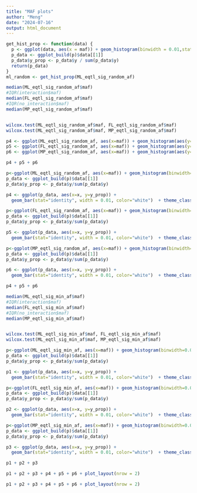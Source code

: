 ```yaml
---
title: "MAF plots"
author: "Meng"
date: "2024-07-16"
output: html_document
---
```


```r
get_hist_prop <- function(data) {
  p <- ggplot(data, aes(x = maf)) + geom_histogram(binwidth = 0.01,stat="count")
  p_data <- ggplot_build(p)$data[[1]]
  p_data$y_prop <- p_data$y / sum(p_data$y)
  return(p_data)
}
ml_random <- get_hist_prop(ML_eqtl_sig_random_af) 
```

```r
median(ML_eqtl_sig_random_af$maf)
#IQR(interaction$maf)
median(FL_eqtl_sig_random_af$maf)
#IQR(no_interaction$maf)
median(MP_eqtl_sig_random_af$maf)


wilcox.test(ML_eqtl_sig_random_af$maf, FL_eqtl_sig_random_af$maf)
wilcox.test(ML_eqtl_sig_random_af$maf, MP_eqtl_sig_random_af$maf)
```

```r
p4 <- ggplot(ML_eqtl_sig_random_af, aes(x=maf)) + geom_histogram(aes(y=..density..), colour="black", fill="white",binwidth=0.01) + theme_classic() + ggtitle("Male leaf")+ xlab("MAF")+ theme(text = element_text(size = 10))+geom_density(alpha=.2) 
p5 <- ggplot(FL_eqtl_sig_random_af, aes(x=maf)) + geom_histogram(aes(y=..density..), colour="black", fill="white",binwidth=0.01) + theme_classic() + ggtitle("Female leaf")+ xlab("MAF")+ theme(text = element_text(size = 10))+geom_density(alpha=.2) 
p6 <- ggplot(MP_eqtl_sig_random_af, aes(x=maf)) + geom_histogram(aes(y=..density..), colour="black", fill="white",binwidth=0.01) + theme_classic() + ggtitle("Male pollen")+ xlab("MAF")+ theme(text = element_text(size = 10))+geom_density(alpha=.2) 

p4 + p5 + p6
```

```r
p<-ggplot(ML_eqtl_sig_random_af, aes(x=maf)) + geom_histogram(binwidth=0.01) 
p_data <- ggplot_build(p)$data[[1]]
p_data$y_prop <- p_data$y/sum(p_data$y)

p4 <- ggplot(p_data, aes(x=x, y=y_prop)) +
  geom_bar(stat="identity", width = 0.01, color="white")  + theme_classic() + ggtitle("Male leaf")+ labs(x="MAF", y="Proportion")+ theme(text = element_text(size = 10))+ ylim(0, 0.135)+ geom_vline(xintercept=0.1044776, color = "red",linetype="dashed")

p<-ggplot(FL_eqtl_sig_random_af, aes(x=maf)) + geom_histogram(binwidth=0.01) 
p_data <- ggplot_build(p)$data[[1]]
p_data$y_prop <- p_data$y/sum(p_data$y)

p5 <- ggplot(p_data, aes(x=x, y=y_prop)) +
  geom_bar(stat="identity", width = 0.01, color="white")  + theme_classic() + ggtitle("Female leaf")+ labs(x="MAF", y="Proportion")+ theme(text = element_text(size = 10))+ ylim(0, 0.135)+ geom_vline(xintercept=0.1071429, color = "red",linetype="dashed")

p<-ggplot(MP_eqtl_sig_random_af, aes(x=maf)) + geom_histogram(binwidth=0.01) 
p_data <- ggplot_build(p)$data[[1]]
p_data$y_prop <- p_data$y/sum(p_data$y)

p6 <- ggplot(p_data, aes(x=x, y=y_prop)) +
  geom_bar(stat="identity", width = 0.01, color="white")  + theme_classic() + ggtitle("Pollen")+ labs(x="MAF", y="Proportion")+ theme(text = element_text(size = 10)) + ylim(0, 0.135)+ geom_vline(xintercept=0.1083333, color = "red",linetype="dashed")

p4 + p5 + p6
```

```r
median(ML_eqtl_sig_min_af$maf)
#IQR(interaction$maf)
median(FL_eqtl_sig_min_af$maf)
#IQR(no_interaction$maf)
median(MP_eqtl_sig_min_af$maf)


wilcox.test(ML_eqtl_sig_min_af$maf, FL_eqtl_sig_min_af$maf)
wilcox.test(ML_eqtl_sig_min_af$maf, MP_eqtl_sig_min_af$maf)
```

```r
p<-ggplot(ML_eqtl_sig_min_af, aes(x=maf)) + geom_histogram(binwidth=0.01) 
p_data <- ggplot_build(p)$data[[1]]
p_data$y_prop <- p_data$y/sum(p_data$y)

p1 <- ggplot(p_data, aes(x=x, y=y_prop)) +
  geom_bar(stat="identity", width = 0.01, color="white")  + theme_classic() + ggtitle("Male leaf")+ labs(x="MAF", y="Proportion")+ theme(text = element_text(size = 10)) + ylim(0, 0.125)+ geom_vline(xintercept=0.1111111, color = "red",linetype="dashed")

p<-ggplot(FL_eqtl_sig_min_af, aes(x=maf)) + geom_histogram(binwidth=0.01) 
p_data <- ggplot_build(p)$data[[1]]
p_data$y_prop <- p_data$y/sum(p_data$y)

p2 <- ggplot(p_data, aes(x=x, y=y_prop)) +
  geom_bar(stat="identity", width = 0.01, color="white")  + theme_classic() + ggtitle("Female leaf")+ labs(x="MAF", y="Proportion")+ theme(text = element_text(size = 10)) + ylim(0, 0.125)+ geom_vline(xintercept=0.1190475, color = "red",linetype="dashed")

p<-ggplot(MP_eqtl_sig_min_af, aes(x=maf)) + geom_histogram(binwidth=0.01) 
p_data <- ggplot_build(p)$data[[1]]
p_data$y_prop <- p_data$y/sum(p_data$y)

p3 <- ggplot(p_data, aes(x=x, y=y_prop)) +
  geom_bar(stat="identity", width = 0.01, color="white")  + theme_classic() + ggtitle("Pollen")+ labs(x="MAF", y="Proportion")+ theme(text = element_text(size = 10)) + ylim(0, 0.125)+ geom_vline(xintercept=0.1169271, color = "red",linetype="dashed")

p1 + p2 + p3
```
```r
p1 + p2 + p3 + p4 + p5 + p6 + plot_layout(nrow = 2)
```

```r
p1 + p2 + p3 + p4 + p5 + p6 + plot_layout(nrow = 2)
```

